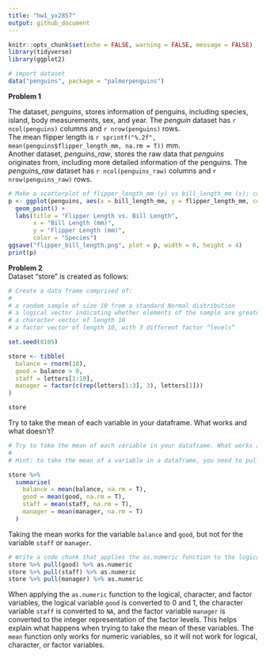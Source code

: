 ```yaml
---
title: "hw1_yx2857"
output: github_document
---
```


```r
knitr::opts_chunk$set(echo = FALSE, warning = FALSE, message = FALSE)
library(tidyverse)
library(ggplot2)
```


```r
# import dataset
data("penguins", package = "palmerpenguins")
```

**Problem 1**   

The dataset, _penguins_, stores information of penguins, including species, island, body measurements, sex, and year. The _penguin_ dataset has `r ncol(penguins)` columns and `r nrow(penguins)` rows.  
The mean flipper length is `r sprintf("%.2f", mean(penguins$flipper_length_mm, na.rm = T))` mm.  
Another dataset, _penguins_raw_, stores the raw data that _penguins_ originates from, including more detailed information of the penguins. The _penguins_raw_ dataset has `r ncol(penguins_raw)` columns and `r nrow(penguins_raw)` rows.  


```r
# Make a scatterplot of flipper_length_mm (y) vs bill_length_mm (x); color points using the species variable
p <- ggplot(penguins, aes(x = bill_length_mm, y = flipper_length_mm, color = species)) +
  geom_point() +
  labs(title = "Flipper Length vs. Bill Length",
       x = "Bill Length (mm)",
       y = "Flipper Length (mm)",
       color = "Species")
ggsave("flipper_bill_length.png", plot = p, width = 6, height = 4)
print(p)
```

**Problem 2**  
Dataset "store" is created as follows:  
```r
# Create a data frame comprised of:
# 
# a random sample of size 10 from a standard Normal distribution
# a logical vector indicating whether elements of the sample are greater than 0
# a character vector of length 10
# a factor vector of length 10, with 3 different factor “levels”

set.seed(8105)

store <- tibble(
  balance = rnorm(10),
  good = balance > 0,
  staff = letters[1:10],
  manager = factor(c(rep(letters[1:3], 3), letters[1]))
)

store

```

Try to take the mean of each variable in your dataframe. What works and what doesn’t?  
```r
# Try to take the mean of each variable in your dataframe. What works and what doesn’t?
# 
# Hint: to take the mean of a variable in a dataframe, you need to pull the variable out of the dataframe. Try loading the tidyverse and using the pull function.

store %>% 
  summarise(
    balance = mean(balance, na.rm = T),
    good = mean(good, na.rm = T),
    staff = mean(staff, na.rm = T),
    manager = mean(manager, na.rm = T)
  )

```

Taking the mean works for the variable `balance` and `good`, but not for the variable `staff` or `manager`.  

```r
# Write a code chunk that applies the as.numeric function to the logical, character, and factor variables (please show this chunk but not the output). What happens, and why? Does this help explain what happens when you try to take the mean?
store %>% pull(good) %>% as.numeric
store %>% pull(staff) %>% as.numeric
store %>% pull(manager) %>% as.numeric
```

When applying the `as.numeric` function to the logical, character, and factor variables, the logical variable `good` is converted to 0 and 1, the character variable `staff` is converted to `NA`, and the factor variable `manager` is converted to the integer representation of the factor levels. This helps explain what happens when trying to take the mean of these variables. The `mean` function only works for numeric variables, so it will not work for logical, character, or factor variables.

